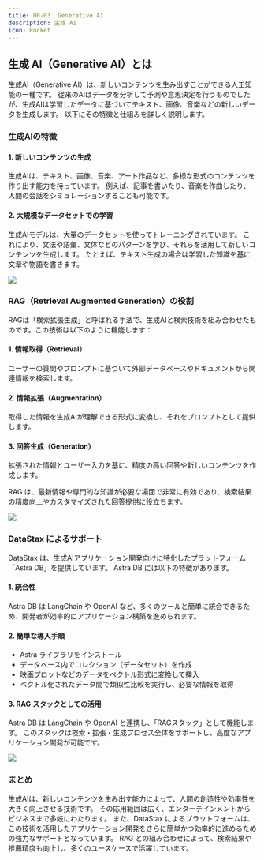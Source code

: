 ```yaml
---
title: 00-03. Generative AI
description: 生成 AI
icon: Rocket
---
```


## 生成 AI（Generative AI）とは

生成AI（Generative AI）は、新しいコンテンツを生み出すことができる人工知能の一種です。
従来のAIはデータを分析して予測や意思決定を行うものでしたが、生成AIは学習したデータに基づいてテキスト、画像、音楽などの新しいデータを生成します。
以下にその特徴と仕組みを詳しく説明します。

### 生成AIの特徴

#### 1. 新しいコンテンツの生成

生成AIは、テキスト、画像、音楽、アート作品など、多様な形式のコンテンツを作り出す能力を持っています。
例えば、記事を書いたり、音楽を作曲したり、人間の会話をシミュレーションすることも可能です。

#### 2. 大規模なデータセットでの学習

生成AIモデルは、大量のデータセットを使ってトレーニングされています。
これにより、文法や語彙、文体などのパターンを学び、それらを活用して新しいコンテンツを生成します。
たとえば、テキスト生成の場合は学習した知識を基に文章や物語を書きます。

![](/hands-on/02-movie-recommendations-app/00_03_generative_ai/generative_ai_main_features.svg)

### RAG（Retrieval Augmented Generation）の役割

RAGは「検索拡張生成」と呼ばれる手法で、生成AIと検索技術を組み合わせたものです。この技術は以下のように機能します：

#### 1. 情報取得（Retrieval）

ユーザーの質問やプロンプトに基づいて外部データベースやドキュメントから関連情報を検索します。

#### 2. 情報拡張（Augmentation）

取得した情報を生成AIが理解できる形式に変換し、それをプロンプトとして提供します。

#### 3. 回答生成（Generation）

拡張された情報とユーザー入力を基に、精度の高い回答や新しいコンテンツを作成します。

RAG は、最新情報や専門的な知識が必要な場面で非常に有効であり、検索結果の精度向上やカスタマイズされた回答提供に役立ちます。

![](/hands-on/02-movie-recommendations-app/00_03_generative_ai/rag_refined_response.svg)

### DataStax によるサポート

DataStax は、生成AIアプリケーション開発向けに特化したプラットフォーム「Astra DB」を提供しています。
Astra DB には以下の特徴があります。

#### 1. 統合性
Astra DB は LangChain や OpenAI など、多くのツールと簡単に統合できるため、開発者が効率的にアプリケーション構築を進められます。

#### 2. 簡単な導入手順

- Astra ライブラリをインストール
- データベース内でコレクション（データセット）を作成
- 映画プロットなどのデータをベクトル形式に変換して挿入
- ベクトル化されたデータ間で類似性比較を実行し、必要な情報を取得

#### 3. RAG スタックとしての活用

Astra DB は LangChain や OpenAI と連携し、「RAGスタック」として機能します。
このスタックは検索・拡張・生成プロセス全体をサポートし、高度なアプリケーション開発が可能です。

![](/hands-on/02-movie-recommendations-app/00_03_generative_ai/astra_db_integration_app_dev.svg)

### まとめ

生成AIは、新しいコンテンツを生み出す能力によって、人間の創造性や効率性を大きく向上させる技術です。
その応用範囲は広く、エンターテインメントからビジネスまで多岐にわたります。
また、DataStax によるプラットフォームは、この技術を活用したアプリケーション開発をさらに簡単かつ効率的に進めるための強力なサポートとなっています。
RAG との組み合わせによって、検索結果や推薦精度も向上し、多くのユースケースで活躍しています。
